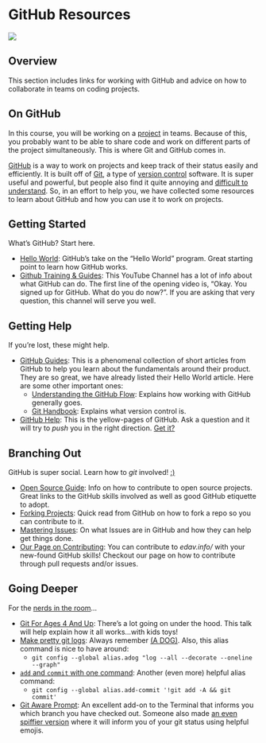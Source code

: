 # GitHub Resources {#collab}

![](images/banners/banner_collab.png)

## Overview

This section includes links for working with GitHub and advice on how to collaborate in teams on coding projects.

## On GitHub

In this course, you will be working on a [project](project.html) in teams. Because of this, you probably want to be able to share code and work on different parts of the project simultaneously. This is where Git and GitHub comes in. 

[GitHub](https://github.com/){target="_blank"} is a way to work on projects and keep track of their status easily and efficiently. It is built off of [Git](https://git-scm.com/){target="_blank"}, a type of [version control](https://en.wikipedia.org/wiki/Version_control){target="_blank"} software. It is super useful and powerful, but people also find it quite annoying and [difficult to understand](https://xkcd.com/1597/){target="_blank"}. So, in an effort to help you, we have collected some resources to learn about GitHub and how you can use it to work on projects.

## Getting Started

What's GitHub? Start here.

- [Hello World](https://guides.github.com/activities/hello-world/){target="_blank"}: GitHub's take on the "Hello World" program. Great starting point to learn how GitHub works.
- [Github Training & Guides](https://www.youtube.com/githubguides){target="_blank"}: This YouTube Channel has a lot of info about what GitHub can do. The first line of the opening video is, "Okay. You signed up for GitHub.  What do you do now?". If you are asking that very question, this channel will serve you well.

## Getting Help

If you're lost, these might help.

- [GitHub Guides](https://guides.github.com/){target="_blank"}: This is a phenomenal collection of short articles from GitHub to help you learn about the fundamentals around their product. They are so great, we have already listed their Hello World article. Here are some other important ones:
    - [Understanding the GitHub Flow](https://guides.github.com/introduction/flow/){target="_blank"}: Explains how working with GitHub generally goes.
    - [Git Handbook](https://guides.github.com/introduction/git-handbook/){target="_blank"}: Explains what version control is.
- [GitHub Help](https://help.github.com/){target="_blank"}: This is the yellow-pages of GitHub. Ask a question and it will try to *push* you in the right direction. [Get it?](https://getyarn.io/yarn-clip/6e7f4795-b65b-4fad-b1fb-c5c9161a95fa){target="_blank"}

## Branching Out

GitHub is super social. Learn how to *git* involved! [:)](https://getyarn.io/yarn-clip/c5de0e9e-6122-48f9-87ed-337aeb2e9ae4){target="_blank"}

- [Open Source Guide](https://opensource.guide/how-to-contribute/){target="_blank"}: Info on how to contribute to open source projects. Great links to the GitHub skills involved as well as good GitHub etiquette to adopt.
- [Forking Projects](https://guides.github.com/activities/forking/){target="_blank"}: Quick read from GitHub on how to fork a repo so you can contribute to it.
- [Mastering Issues](https://guides.github.com/features/issues/){target="_blank"}: On what Issues are in GitHub and how they can help get things done.
- [Our Page on Contributing](contribute.html): You can contribute to *edav.info/* with your new-found GitHub skills! Checkout our page on how to contribute through pull requests and/or issues.

## Going Deeper

For the [nerds in the room](https://getyarn.io/yarn-clip/64bbb001-ed8a-450a-8826-b939f653b969){target="_blank"}...

- [Git For Ages 4 And Up](https://www.youtube.com/watch?v=3m7BgIvC-uQ){target="_blank"}: There's a lot going on under the hood. This talk will help explain how it all works...with kids toys!
- [Make pretty git logs](https://stackoverflow.com/questions/1057564/pretty-git-branch-graphs){target="_blank"}: Always remember [(A DOG)](https://i.stack.imgur.com/ElVkf.jpg){target="_blank"}. Also, this alias command is nice to have around:
    - `git config --global alias.adog "log --all --decorate --oneline --graph"`
- [`add` and `commit` with one command](https://stackoverflow.com/questions/4298960/git-add-and-commit-in-one-command){target="_blank"}: Another (even more) helpful alias command:
    - `git config --global alias.add-commit '!git add -A && git commit'`
- [Git Aware Prompt](https://github.com/jimeh/git-aware-prompt){target="_blank"}: An excellent add-on to the Terminal that informs you which branch you have checked out. Someone also made [an even spiffier version](https://github.com/udondan/git-aware-prompt){target="_blank"} where it will inform you of your git status using helpful emojis.
